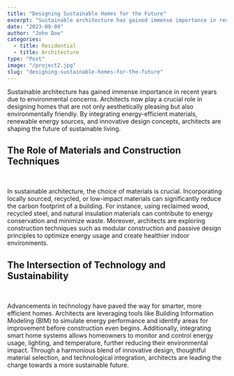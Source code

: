 ```yaml
---
title: "Designing Sustainable Homes for the Future"
excerpt: "Sustainable architecture has gained immense importance in recent years due to environmental concerns."
date: "2023-09-09"
author: "John Doe"
categories:
  - title: Residential
  - title: Architecture
type: "Post"
image: "/project2.jpg"
slug: "designing-sustainable-homes-for-the-future"
---
```


Sustainable architecture has gained immense importance in recent years due to environmental concerns. Architects now play a crucial role in designing homes that are not only aesthetically pleasing but also environmentally friendly. By integrating energy-efficient materials, renewable energy sources, and innovative design concepts, architects are shaping the future of sustainable living.
<br/>

## **The Role of Materials and Construction Techniques**
<br/>

In sustainable architecture, the choice of materials is crucial. Incorporating locally sourced, recycled, or low-impact materials can significantly reduce the carbon footprint of a building. For instance, using reclaimed wood, recycled steel, and natural insulation materials can contribute to energy conservation and minimize waste. Moreover, architects are exploring construction techniques such as modular construction and passive design principles to optimize energy usage and create healthier indoor environments.
<br/>

## **The Intersection of Technology and Sustainability**
<br/>

Advancements in technology have paved the way for smarter, more efficient homes. Architects are leveraging tools like Building Information Modeling (BIM) to simulate energy performance and identify areas for improvement before construction even begins. Additionally, integrating smart home systems allows homeowners to monitor and control energy usage, lighting, and temperature, further reducing their environmental impact. Through a harmonious blend of innovative design, thoughtful material selection, and technological integration, architects are leading the charge towards a more sustainable future.
